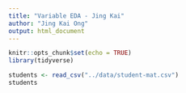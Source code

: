 ```yaml
---
title: "Variable EDA - Jing Kai"
author: "Jing Kai Ong"
output: html_document
---
```


```r
knitr::opts_chunk$set(echo = TRUE)
library(tidyverse)
```

```r
students <- read_csv("../data/student-mat.csv")
students
```

